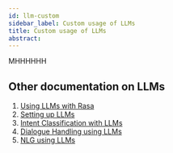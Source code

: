```yaml
---
id: llm-custom
sidebar_label: Custom usage of LLMs
title: Custom usage of LLMs
abstract:
---
```


MHHHHHH

## Other documentation on LLMs

1. [Using LLMs with Rasa](./large-language-models.mdx)
2. [Setting up LLMs](./llm-setup)
3. [Intent Classification with LLMs](./llm-intent)
4. [Dialogue Handling using LLMs](./llm-intentless)
5. [NLG using LLMs](./llm-nlg)
